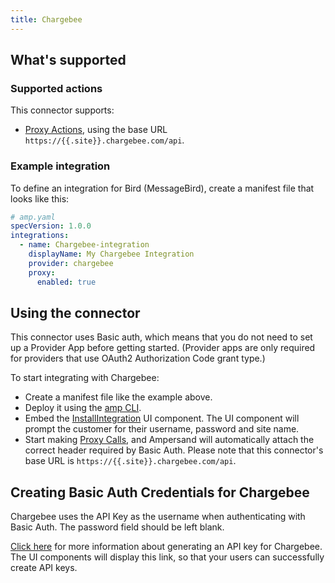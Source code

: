 ```yaml
---
title: Chargebee
---
```

## What's supported

### Supported actions

This connector supports:
- [Proxy Actions](/proxy-actions), using the base URL `https://{{.site}}.chargebee.com/api`.

### Example integration

To define an integration for Bird (MessageBird), create a manifest file that looks like this:

```YAML
# amp.yaml
specVersion: 1.0.0
integrations:
  - name: Chargebee-integration
    displayName: My Chargebee Integration
    provider: chargebee
    proxy:
      enabled: true
```

## Using the connector

This connector uses Basic auth, which means that you do not need to set up a Provider App before getting started. (Provider apps are only required for providers that use OAuth2 Authorization Code grant type.)

To start integrating with Chargebee:
- Create a manifest file like the example above.
- Deploy it using the [amp CLI](/cli/overview).
- Embed the [InstallIntegration](/embeddable-ui-components#install-integration) UI component. The UI component will prompt the customer for their username, password and site name.
- Start making [Proxy Calls](/proxy-actions), and Ampersand will automatically attach the correct header required by Basic Auth. Please note that this connector's base URL is `https://{{.site}}.chargebee.com/api`.

## Creating Basic Auth Credentials for Chargebee

Chargebee uses the API Key as the username when authenticating with Basic Auth. The password field should be left blank.

[Click here](https://www.chargebee.com/docs/billing/2.0/site-configuration/api_keys) for more information about generating an API key for Chargebee. The UI components will display this link, so that your users can successfully create API keys.
